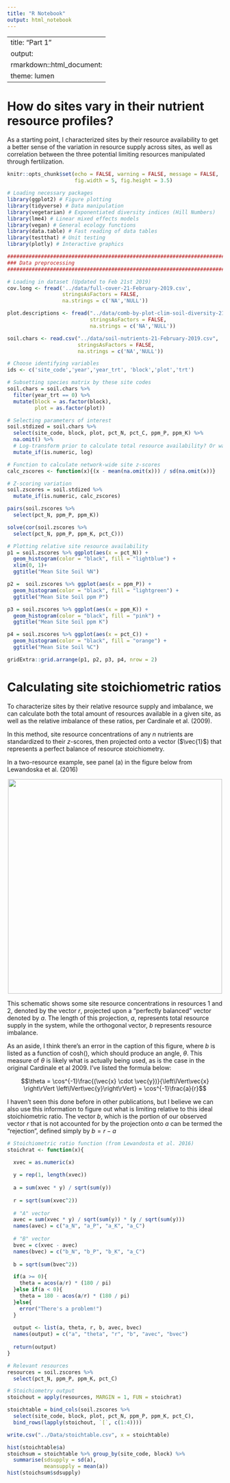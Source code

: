 ```yaml
---
title: "R Notebook"
output: html_notebook
---
```

---
title: "Part 1"
output:
  rmarkdown::html_document:
    theme: lumen
---

# How do sites vary in their nutrient resource profiles?

As a starting point, I characterized sites by their resource availability to get a
better sense of the variation in resource supply across sites, as well as
correlation between the three potential limiting resources manipulated through
fertilization.

```r
knitr::opts_chunk$set(echo = FALSE, warning = FALSE, message = FALSE,
                      fig.width = 5, fig.height = 3.5)

# Loading necessary packages
library(ggplot2) # Figure plotting
library(tidyverse) # Data manipulation
library(vegetarian) # Exponentiated diversity indices (Hill Numbers)
library(lme4) # Linear mixed effects models
library(vegan) # General ecology functions
library(data.table) # Fast reading of data tables
library(testthat) # Unit testing
library(plotly) # Interactive graphics
```

```r
################################################################################
### Data preprocessing
################################################################################

# Loading in dataset (Updated to Feb 21st 2019)
cov.long <- fread('../data/full-cover-21-February-2019.csv',
                  stringsAsFactors = FALSE,
                  na.strings = c('NA','NULL'))

plot.descriptions <- fread("../data/comb-by-plot-clim-soil-diversity-21-Feb-2019.csv",
                           stringsAsFactors = FALSE,
                           na.strings = c('NA','NULL'))

soil.chars <- read.csv("../data/soil-nutrients-21-February-2019.csv",
                       stringsAsFactors = FALSE,
                       na.strings = c('NA','NULL'))

# Choose identifying variables
ids <- c('site_code','year','year_trt', 'block','plot','trt')
```

```r
# Subsetting species matrix by these site codes
soil.chars = soil.chars %>% 
  filter(year_trt == 0) %>%
  mutate(block = as.factor(block),
         plot = as.factor(plot))

# Selecting parameters of interest
soil.stdized = soil.chars %>% 
  select(site_code, block, plot, pct_N, pct_C, ppm_P, ppm_K) %>%
  na.omit() %>%
  # Log-transform prior to calculate total resource availability? Or wait?
  mutate_if(is.numeric, log) 

# Function to calculate network-wide site z-scores
calc_zscores <- function(x){(x - mean(na.omit(x))) / sd(na.omit(x))}

# Z-scoring variation
soil.zscores = soil.stdized %>% 
  mutate_if(is.numeric, calc_zscores)

pairs(soil.zscores %>% 
  select(pct_N, ppm_P, ppm_K))

solve(cor(soil.zscores %>% 
  select(pct_N, ppm_P, ppm_K, pct_C)))
```

```r
# Plotting relative site resource availability
p1 = soil.zscores %>% ggplot(aes(x = pct_N)) +
  geom_histogram(color = "black", fill = "lightblue") +
  xlim(0, 1)+
  ggtitle("Mean Site Soil %N")

p2 =  soil.zscores %>% ggplot(aes(x = ppm_P)) +
  geom_histogram(color = "black", fill = "lightgreen") +
  ggtitle("Mean Site Soil ppm P")

p3 = soil.zscores %>% ggplot(aes(x = ppm_K)) +
  geom_histogram(color = "black", fill = "pink") +
  ggtitle("Mean Site Soil ppm K")

p4 = soil.zscores %>% ggplot(aes(x = pct_C)) +
  geom_histogram(color = "black", fill = "orange") +
  ggtitle("Mean Site Soil %C")

gridExtra::grid.arrange(p1, p2, p3, p4, nrow = 2)
```

# Calculating site stoichiometric ratios

To characterize sites by their relative resource supply and imbalance, we can
calculate both the total amount of resources available in a given site, as well
as the relative imbalance of these ratios, per Cardinale et al. (2009).

In this method, site resource concentrations of any $n$ nutrients are standardized
to their $z$-scores, then projected onto a vector ($\vec{1}$) that represents
a perfect balance of resource stoichiometry.

In a two-resource example, see panel (a) in the figure below from Lewandoska et al. (2016)

<center>
![](../Figures/lewandoska.jpg){width=500px}
</center>

This schematic shows some site resource concentrations in resources 1 and 2, denoted by the vector $r$, projected upon a "perfectly balanced" vector denoted by $a$. The length of this projection, $a$, represents total resource supply in the system, while the orthogonal vector, $b$ represents resource imbalance.

As an aside, I think there's an error in the caption of this figure, where $b$ is listed as  a function of cosh(), which should produce an angle, $\theta$. This measure of  $\theta$ is likely what is actually being used, as is the case in the original Cardinale et al 2009. I've listed the formula below:

$$\theta = \cos^{-1}\frac{(\vec{x} \cdot \vec{y})}{\left\lVert\vec{x}
\right\rVert \left\lVert\vec{y}\right\rVert} = \cos^{-1}\frac{a}{r}$$

I haven't seen this done before in other publications, but I believe we can also use this information to figure out
what is limiting relative to this ideal stoichiometric ratio. The vector $b$, which is the portion of our observed vector $r$ that is not accounted for by the projection onto $a$ can be termed the "rejection", defined simply by $b = r - a$

```r
# Stoichiometric ratio function (from Lewandosta et al. 2016)
stoichrat <- function(x){
  
  xvec = as.numeric(x)

  y = rep(1, length(xvec))
  
  a = sum(xvec * y) / sqrt(sum(y))
  
  r = sqrt(sum(xvec^2))
  
  # "A" vector
  avec = sum(xvec * y) / sqrt(sum(y)) * (y / sqrt(sum(y)))
  names(avec) = c("a_N", "a_P", "a_K", "a_C")
  
  # "B" vector
  bvec = c(xvec - avec)
  names(bvec) = c("b_N", "b_P", "b_K", "a_C")
  
  b = sqrt(sum(bvec^2))

  if(a >= 0){
    theta = acos(a/r) * (180 / pi)
  }else if(a < 0){
    theta = 180 - acos(a/r) * (180 / pi)
  }else{
    error("There's a problem!")
  }
  
  output <- list(a, theta, r, b, avec, bvec)
  names(output) = c("a", "theta", "r", "b", "avec", "bvec")
  
  return(output)
}

# Relevant resources
resources = soil.zscores %>% 
  select(pct_N, ppm_P, ppm_K, pct_C)

# Stoichiometry output
stoichout = apply(resources, MARGIN = 1, FUN = stoichrat)

stoichtable = bind_cols(soil.zscores %>% 
  select(site_code, block, plot, pct_N, ppm_P, ppm_K, pct_C),
  bind_rows(lapply(stoichout, `[`, c(1:4))))

write.csv("../Data/stoichtable.csv", x = stoichtable)

hist(stoichtable$a)
stoichsum = stoichtable %>% group_by(site_code, block) %>%
  summarise(sdsupply = sd(a),
            meansupply = mean(a))
hist(stoichsum$sdsupply)
```


